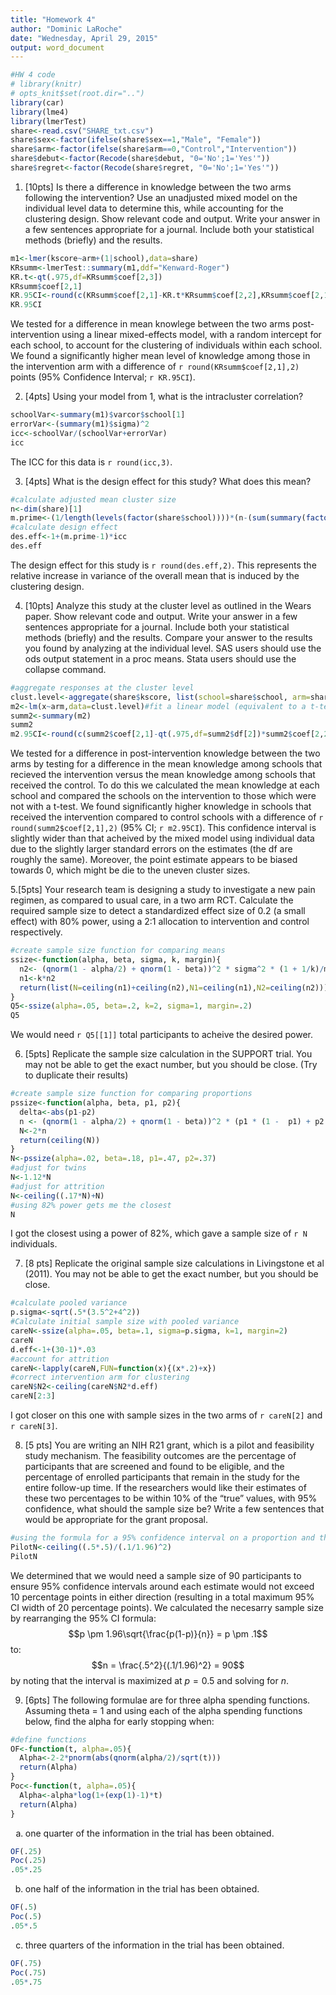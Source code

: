 ```yaml
---
title: "Homework 4"
author: "Dominic LaRoche"
date: "Wednesday, April 29, 2015"
output: word_document
---
```


```r
#HW 4 code
# library(knitr)
# opts_knit$set(root.dir="..")
library(car)
library(lme4)
library(lmerTest)
share<-read.csv("SHARE_txt.csv")
share$sex<-factor(ifelse(share$sex==1,"Male", "Female"))
share$arm<-factor(ifelse(share$arm==0,"Control","Intervention"))
share$debut<-factor(Recode(share$debut, "0='No';1='Yes'"))
share$regret<-factor(Recode(share$regret, "0='No';1='Yes'"))
```
1. [10pts] Is there a difference in knowledge between the two arms following the intervention?  Use an unadjusted mixed model on the individual level data to determine this, while accounting for the clustering design. Show relevant code and output. Write your answer in a few sentences appropriate for a journal. Include both your statistical methods (briefly) and the results.
```r
m1<-lmer(kscore~arm+(1|school),data=share)
KRsumm<-lmerTest::summary(m1,ddf="Kenward-Roger")
KR.t<-qt(.975,df=KRsumm$coef[2,3])
KRsumm$coef[2,1]
KR.95CI<-round(c(KRsumm$coef[2,1]-KR.t*KRsumm$coef[2,2],KRsumm$coef[2,1]+KR.t*KRsumm$coef[2,2]),2)
KR.95CI
```
We tested for a difference in mean knowlege between the two arms post-intervention using a linear mixed-effects model, with a random intercept for each school, to account for the clustering of individuals within each school. We found a significantly higher mean level of knowledge among those in the intervention arm with a difference of `r round(KRsumm$coef[2,1],2)` points (95% Confidence Interval; `r KR.95CI`).

2. [4pts] Using your model from 1, what is the intracluster correlation?

```r
schoolVar<-summary(m1)$varcor$school[1]
errorVar<-(summary(m1)$sigma)^2
icc<-schoolVar/(schoolVar+errorVar)
icc
```
The ICC for this data is `r round(icc,3)`.

3. [4pts] What is the design effect for this study? What does this mean?
```r
#calculate adjusted mean cluster size
n<-dim(share)[1]
m.prime<-(1/length(levels(factor(share$school))))*(n-(sum(summary(factor(share$school))^2)/n))
#calculate design effect
des.eff<-1+(m.prime-1)*icc
des.eff
```
The design effect for this study is `r round(des.eff,2)`.  This represents the relative increase in variance of the overall mean that is induced by the clustering design.

4. [10pts] Analyze this study at the cluster level as outlined in the Wears paper. Show relevant code and output. Write your answer in a few sentences appropriate for a journal.  Include both your statistical methods (briefly) and the results. Compare your answer to the results you found by analyzing at the individual level. SAS users should use the ods output statement in a proc means. Stata users should use the collapse command.
```r
#aggregate responses at the cluster level
clust.level<-aggregate(share$kscore, list(school=share$school, arm=share$arm), mean, na.rm=T)
m2<-lm(x~arm,data=clust.level)#fit a linear model (equivalent to a t-test)
summ2<-summary(m2)
summ2
m2.95CI<-round(c(summ2$coef[2,1]-qt(.975,df=summ2$df[2])*summ2$coef[2,2], summ2$coef[2,1]+qt(.975,df=summ2$df[2])*summ2$coef[2,2]),2)
```
We tested for a difference in post-intervention knowledge between the two arms by testing for a difference in the mean knowledge among schools that recieved the intervention versus the mean knowledge among schools that received the control.  To do this we calculated the mean knowledge at each school and compared the schools on the intervention to those which were not with a t-test.  We found significantly higher knowledge in schools that received the intervention compared to control schools with a difference of `r round(summ2$coef[2,1],2)` (95% CI; `r m2.95CI`).  This confidence interval is slightly wider than that acheived by the mixed model using individual data due to the slightly larger standard errors on the estimates (the df are roughly the same).  Moreover, the point estimate appears to be biased towards 0, which might be die to the uneven cluster sizes.

5.[5pts] Your research team is designing a study to investigate a new pain regimen, as compared to usual care, in a two arm RCT. Calculate the required sample size to detect a standardized effect size of 0.2 (a small effect) with 80% power, using a 2:1 allocation to intervention and control respectively.
```r
#create sample size function for comparing means
ssize<-function(alpha, beta, sigma, k, margin){
  n2<- (qnorm(1 - alpha/2) + qnorm(1 - beta))^2 * sigma^2 * (1 + 1/k)/margin^2
  n1<-k*n2
  return(list(N=ceiling(n1)+ceiling(n2),N1=ceiling(n1),N2=ceiling(n2)))
}
Q5<-ssize(alpha=.05, beta=.2, k=2, sigma=1, margin=.2)
Q5
```
We would need `r Q5[[1]]` total participants to acheive the desired power.

6. [5pts] Replicate the sample size calculation in the SUPPORT trial. You may not be able to get the exact number, but you should be close. (Try to duplicate their results)
```r
#create sample size function for comparing proportions
pssize<-function(alpha, beta, p1, p2){
  delta<-abs(p1-p2)
  n <- (qnorm(1 - alpha/2) + qnorm(1 - beta))^2 * (p1 * (1 -  p1) + p2 * (1 - p2))/delta^2
  N<-2*n
  return(ceiling(N))
}
N<-pssize(alpha=.02, beta=.18, p1=.47, p2=.37)
#adjust for twins
N<-1.12*N
#adjust for attrition
N<-ceiling((.17*N)+N)
#using 82% power gets me the closest
N
```
I got the closest using a power of 82%, which gave a sample size of `r N` individuals.

7. [8 pts] Replicate the original sample size calculations in Livingstone et al (2011). You may not be able to get the exact number, but you should be close.
```r
#calculate pooled variance
p.sigma<-sqrt(.5*(3.5^2+4^2))
#Calculate initial sample size with pooled variance
careN<-ssize(alpha=.05, beta=.1, sigma=p.sigma, k=1, margin=2)
careN
d.eff<-1+(30-1)*.03
#account for attrition
careN<-lapply(careN,FUN=function(x){(x*.2)+x})
#correct intervention arm for clustering
careN$N2<-ceiling(careN$N2*d.eff)
careN[2:3]
```
I got closer on this one with sample sizes in the two arms of `r careN[2]` and `r careN[3]`.

8. [5 pts] You are writing an NIH R21 grant, which is a pilot and feasibility study mechanism. The feasibility outcomes are the percentage of participants that are screened and found to be eligible, and the percentage of enrolled participants that remain in the study for the entire follow-up time. If the researchers would like their estimates of these two percentages to be within 10% of the “true” values, with 95% confidence, what should the sample size be? Write a few sentences that would be appropriate for the grant proposal.
```r
#using the formula for a 95% confidence interval on a proportion and the fact that the variance is maximized at p=.5 we get:
PilotN<-ceiling((.5*.5)/(.1/1.96)^2)
PilotN
```
We determined that we would need a sample size of 90 participants to ensure 95% confidence intervals around each estimate would not exceed 10 percentage points in either direction (resulting in a total maximum 95% CI width of 20 percentage points).  We calculated the necesarry sample size by rearranging the 95% CI formula:
$$p \pm 1.96\sqrt{\frac{p(1-p)}{n}} = p \pm .1$$
to:
$$n = \frac{.5^2}{(.1/1.96)^2} = 90$$
by noting that the interval is maximized at $p=0.5$ and solving for $n$.

9. [6pts] The following formulae are for three alpha spending functions. Assuming theta = 1  and using each of the alpha spending functions below, find the alpha  for early stopping when:


```r
#define functions
OF<-function(t, alpha=.05){
  Alpha<-2-2*pnorm(abs(qnorm(alpha/2)/sqrt(t)))
  return(Alpha)
}
Poc<-function(t, alpha=.05){
  Alpha<-alpha*log(1+(exp(1)-1)*t)
  return(Alpha)
}
```
a) one quarter of the information in the trial has been obtained.
```r
OF(.25)
Poc(.25)
.05*.25
```

b) one half of the information in the trial has been obtained. 
```r
OF(.5)
Poc(.5)
.05*.5
```
c) three quarters of the information in the trial has been obtained.
```r
OF(.75)
Poc(.75)
.05*.75
```